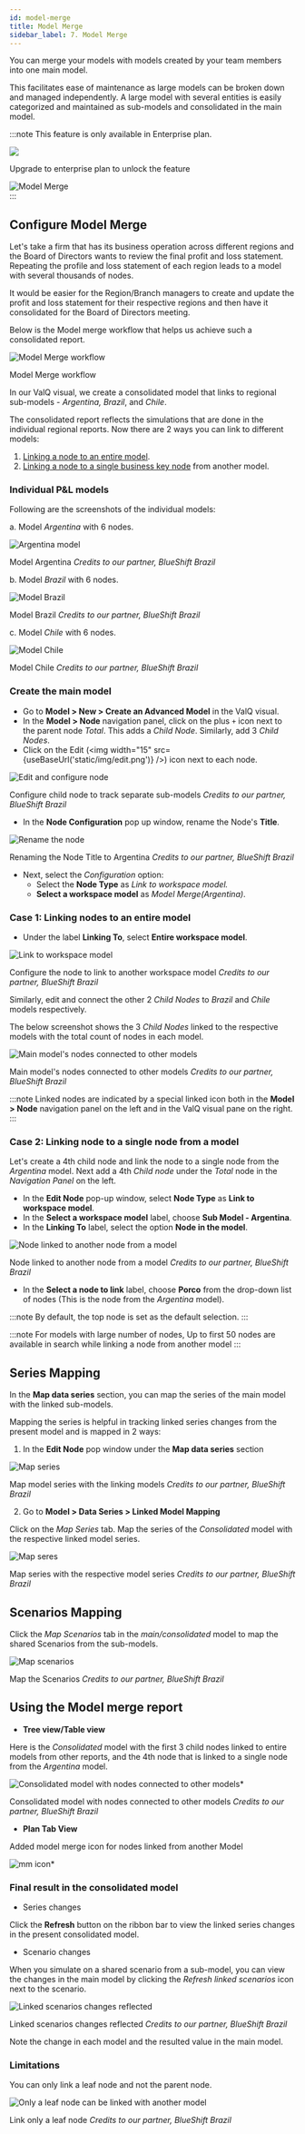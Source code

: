 ```yaml
---
id: model-merge
title: Model Merge
sidebar_label: 7. Model Merge
---
```



You can merge your models with models created by your team members into one main model.

This facilitates ease of maintenance as large models can be broken down and managed independently. A large model with several entities is easily categorized and maintained as sub-models and consolidated in the main model.

:::note
This feature is only available in Enterprise plan.
<div class="center">
    <Zoom>
        <img src={useBaseUrl("doc-images/storage/modelmerge_enterprise.png")} />
    </Zoom>
    <p>Upgrade to enterprise plan to unlock the feature</p>
</div>
  <div class="center">
    <Zoom>
      <img
        alt="Model Merge"
        src={useBaseUrl("/doc-images/model/mm-simulation.gif")}
      />
    </Zoom>
  </div>
:::

## Configure Model Merge

Let's take a firm that has its business operation across different regions and the Board of Directors wants to review the final profit and loss statement.
Repeating the profile and loss statement of each region leads to a model with several thousands of nodes.

It would be easier for the Region/Branch managers to create and update the profit and loss statement for their respective regions and then have it consolidated for the Board of Directors meeting.

Below is the Model merge workflow that helps us achieve such a consolidated report.
 <div >
  <Zoom>
    <img alt="Model Merge workflow" src={useBaseUrl("/doc-images/storage/features/model-merge-workflow.png")} />
  </Zoom>
  <div class="center"><p>Model Merge workflow</p></div>
 </div>

In our ValQ visual, we create a consolidated model that links to regional sub-models - *Argentina, Brazil*, and *Chile*.

The consolidated report reflects the simulations that are done in the individual regional reports.
Now there are 2 ways you can link to different models:

1. [Linking a node to an entire model](#case-1-linking-nodes-to-an-entire-model).
2. [Linking a node to a single business key node](#case-2-linking-node-to-a-single-node-from-a-model) from another model.

### Individual P&L models

Following are the screenshots of the individual models:

a. Model *Argentina* with 6 nodes.
 <div class="center">
  <Zoom>
    <img alt="Argentina model" src={useBaseUrl("/doc-images/storage/features/argentina.png")} />
  </Zoom>
  <p id="caption-left">Model Argentina <i id="credit">Credits to our partner, BlueShift Brazil</i></p>
 </div>

b. Model *Brazil* with 6 nodes.

 <div class="center">
  <Zoom>
    <img alt="Model Brazil" src={useBaseUrl("/doc-images/storage/features/brazil.png")} />
  </Zoom>
  <p id="caption-left">Model Brazil <i id="credit">Credits to our partner, BlueShift Brazil</i></p>
 </div>

c. Model *Chile* with 6 nodes.

 <div class="center">
  <Zoom>
    <img alt="Model Chile" src={useBaseUrl("/doc-images/storage/features/chile.png")} />
  </Zoom>
  <p id="caption-left">Model Chile <i id="credit">Credits to our partner, BlueShift Brazil</i></p>
 </div>

### Create the main model

- Go to **Model > New > Create an Advanced Model** in the ValQ visual.
- In the **Model > Node** navigation panel, click on the plus `+` icon next to the parent node *Total*. This adds a *Child Node*. Similarly, add 3 *Child Nodes*.
- Click on the Edit (<img width="15" src={useBaseUrl('static/img/edit.png')} />) icon next to each node.

 <div class="center">
  <Zoom>
    <img alt="Edit and configure node" src={useBaseUrl("/doc-images/storage/features/edit-configure-node.png")} />
  </Zoom>
  <p id="caption-left">Configure child node to track separate sub-models <i id="credit">Credits to our partner, BlueShift Brazil</i></p>
 </div>

 - In the **Node Configuration** pop up window, rename the Node's **Title**.

 <div class="center">
  <Zoom>
    <img alt="Rename the node" src={useBaseUrl("/doc-images/storage/features/rename-node-argentina.png")} />
  </Zoom>
  <p id="caption-left">Renaming the Node Title to Argentina <i id="credit">Credits to our partner, BlueShift Brazil</i></p>   
 </div>

- Next, select the *Configuration* option:
  - Select the **Node Type** as *Link to workspace model.*
  - **Select a workspace model** as *Model Merge(Argentina)*.

### Case 1: Linking nodes to an entire model

- Under the label **Linking To**, select **Entire workspace model**.

 <div class="center">
  <Zoom>
    <img alt="Link to workspace model" src={useBaseUrl("/doc-images/storage/features/link-node-to-argentina-model.png")} />
  </Zoom>
  <p id="caption-left">Configure the node to link to another workspace model <i id="credit">Credits to our partner, BlueShift Brazil</i></p>
 </div>

Similarly, edit and connect the other 2 *Child Nodes* to *Brazil* and *Chile* models respectively.

The below screenshot shows the 3 *Child Nodes* linked to the respective models with the total count of nodes in each model.

 <div class="center">
  <Zoom>
    <img alt="Main model's nodes connected to other models" src={useBaseUrl("/doc-images/storage/features/consolidated-child-nodes-linked.png")} />
  </Zoom>
  <p id="caption-left">Main model's nodes connected to other models <i id="credit">Credits to our partner, BlueShift Brazil</i></p>
 </div>

:::note
Linked nodes are indicated by a special linked icon both in the **Model > Node** navigation panel on the left and in the ValQ visual pane on the right.
:::

### Case 2: Linking node to a single node from a model

Let's create a 4th child node and link the node to a single node from the *Argentina* model.
Next add a 4th *Child node* under the *Total* node in the *Navigation Panel* on the left.

- In the **Edit Node** pop-up window, select **Node Type** as **Link to workspace model**.
- In the **Select a workspace model** label, choose **Sub Model - Argentina**.
- In the **Linking To** label, select the option **Node in the model**.

 <div class="center">
  <Zoom>
    <img alt="Node linked to another node from a model" src={useBaseUrl("/doc-images/storage/features/link-to-a-node.png")} />
  </Zoom>
  <p id="caption-left">Node linked to another node from a model <i id="credit">Credits to our partner, BlueShift Brazil</i></p>
 </div>

- In the **Select a node to link** label, choose **Porco** from the drop-down list of nodes (This is the node from the *Argentina* model).

:::note
By default, the top node is set as the default selection.
:::

:::note
For models with large number of nodes, Up to first 50 nodes are available in search while linking a node from another model
:::

## Series Mapping

In the **Map data series** section, you can map the series of the main model with the linked sub-models. 

Mapping the series is helpful in tracking linked series changes from the present model and is mapped in 2 ways: 

1. In the **Edit Node** pop window under the **Map data series** section

 <div class="center">
  <Zoom>
    <img alt="Map series" src={useBaseUrl("/doc-images/storage/features/map-series-edit-node.png")} />
  </Zoom>
  <p id="caption-left">Map model series with the linking models <i id="credit">Credits to our partner, BlueShift Brazil</i></p>
 </div>

2. Go to **Model > Data Series > Linked Model Mapping**

Click on the *Map Series* tab. Map the series of the *Consolidated* model with the respective linked model series.

 <div class="center">
  <Zoom>
    <img alt="Map seres" src={useBaseUrl("/doc-images/storage/features/map-series.png")} />
  </Zoom>
  <p id="caption-left">Map series with the respective model series <i id="credit">Credits to our partner, BlueShift Brazil</i></p>
 </div>

## Scenarios Mapping

Click the *Map Scenarios* tab in the *main/consolidated* model to map the shared Scenarios from the sub-models.

 <div class="center">
  <Zoom>
    <img alt="Map scenarios" src={useBaseUrl("/doc-images/storage/features/model-merge-mapping_scenarios.png")} />
  </Zoom>
  <p id="caption-left">Map the Scenarios <i id="credit">Credits to our partner, BlueShift Brazil</i></p>
 </div>

## Using the Model merge report		

- **Tree view/Table view**

Here is the *Consolidated* model with the first 3 child nodes linked to entire models from other reports, and the 4th node that is linked to a single node from the *Argentina* model.
 <div class="center">
  <Zoom>
    <img alt="Consolidated model with nodes connected to other models*" src={useBaseUrl("/doc-images/storage/features/consolidated-nodes.png")} />
  </Zoom>
  <p id="caption-left">Consolidated model with nodes connected to other models <i id="credit">Credits to our partner, BlueShift Brazil</i></p>
 </div>

- **Plan Tab View**

Added model merge icon for nodes linked from another Model
 <div class="center">
  <Zoom>
    <img alt="mm icon*" src={useBaseUrl("/doc-images/model/mm_noborder_icon.png")} />
  </Zoom>
  </div>

### Final result in the consolidated model

- Series changes

Click the **Refresh** button on the ribbon bar to view the linked series changes in the present consolidated model.

- Scenario changes

When you simulate on a shared scenario from a sub-model, you can view the changes in the main model by clicking the *Refresh linked scenarios* icon next to the scenario.

 <div class="center">
  <Zoom>
    <img alt="Linked scenarios changes reflected" src={useBaseUrl("/doc-images/storage/features/scenario-mapping-refreshed.png")} />
  </Zoom>
  <p id="caption-left">Linked scenarios changes reflected <i id="credit">Credits to our partner, BlueShift Brazil</i></p>
 </div>

Note the change in each model and the resulted value in the main model.

### Limitations

You can only link a leaf node and not the parent node.

 <div class="center">
  <Zoom>
    <img alt="Only a leaf node can be linked with another model" src={useBaseUrl("/doc-images/storage/features/link-only-leaf-node.png")} />
  </Zoom>
  <p id="caption-left">Link only a leaf node <i id="credit">Credits to our partner, BlueShift Brazil</i></p>
 </div>
